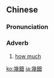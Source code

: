 {{also|几钿}}
==Chinese==
{{zh-forms|s=几钿}}

===Pronunciation===
{{zh-pron
|w=2ji di
|cat=adv
}}

===Adverb===
{{zh-adv}}

# {{lb|zh|Shanghai}} [[how much]]

[[ko:幾鈿]]
[[ja:幾鈿]]